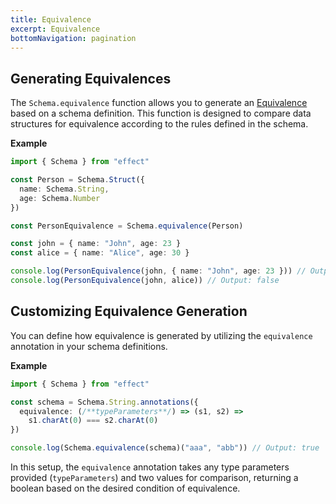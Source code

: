 ```yaml
---
title: Equivalence
excerpt: Equivalence
bottomNavigation: pagination
---
```


## Generating Equivalences

The `Schema.equivalence` function allows you to generate an [Equivalence](https://effect-ts.github.io/effect/schema/Equivalence.ts.html) based on a schema definition.
This function is designed to compare data structures for equivalence according to the rules defined in the schema.

**Example**

```ts twoslash
import { Schema } from "effect"

const Person = Schema.Struct({
  name: Schema.String,
  age: Schema.Number
})

const PersonEquivalence = Schema.equivalence(Person)

const john = { name: "John", age: 23 }
const alice = { name: "Alice", age: 30 }

console.log(PersonEquivalence(john, { name: "John", age: 23 })) // Output: true
console.log(PersonEquivalence(john, alice)) // Output: false
```

## Customizing Equivalence Generation

You can define how equivalence is generated by utilizing the `equivalence` annotation in your schema definitions.

**Example**

```ts twoslash
import { Schema } from "effect"

const schema = Schema.String.annotations({
  equivalence: (/**typeParameters**/) => (s1, s2) =>
    s1.charAt(0) === s2.charAt(0)
})

console.log(Schema.equivalence(schema)("aaa", "abb")) // Output: true
```

In this setup, the `equivalence` annotation takes any type parameters provided (`typeParameters`) and two values for comparison, returning a boolean based on the desired condition of equivalence.
